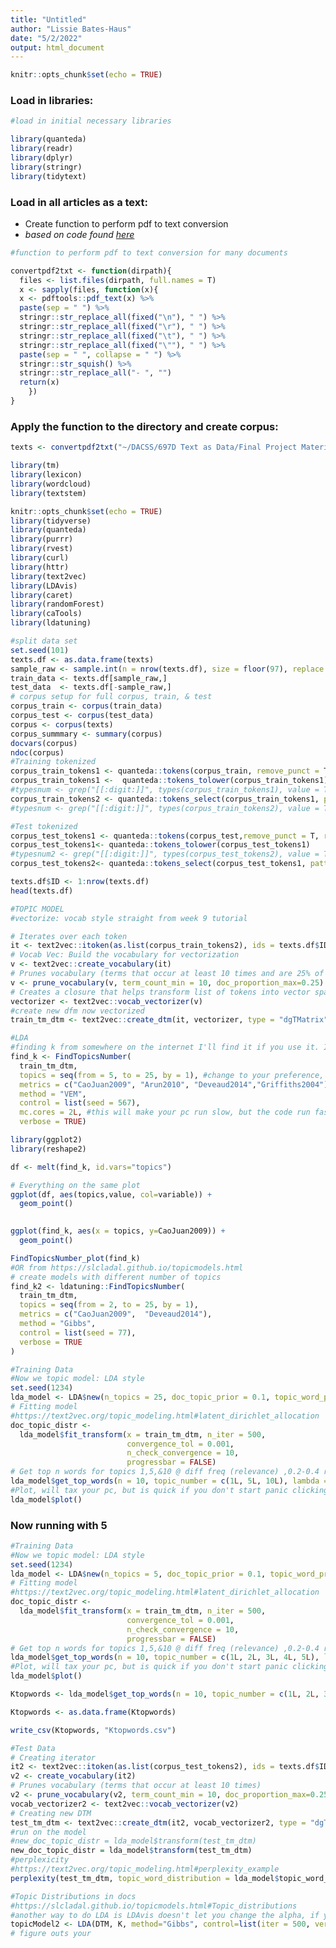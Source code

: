 ```yaml
---
title: "Untitled"
author: "Lissie Bates-Haus"
date: "5/2/2022"
output: html_document
---
```


```r
knitr::opts_chunk$set(echo = TRUE)
```

### Load in libraries:

```r
#load in initial necessary libraries

library(quanteda)
library(readr)
library(dplyr)
library(stringr)
library(tidytext)
```

### Load in all articles as a text:

  + Create function to perform pdf to text conversion
  + _based on code found [here](https://slcladal.github.io/convertpdf2txt.html)_ 

```r
#function to perform pdf to text conversion for many documents

convertpdf2txt <- function(dirpath){
  files <- list.files(dirpath, full.names = T)
  x <- sapply(files, function(x){
  x <- pdftools::pdf_text(x) %>%
  paste(sep = " ") %>%
  stringr::str_replace_all(fixed("\n"), " ") %>%
  stringr::str_replace_all(fixed("\r"), " ") %>%
  stringr::str_replace_all(fixed("\t"), " ") %>%
  stringr::str_replace_all(fixed("\""), " ") %>%
  paste(sep = " ", collapse = " ") %>%
  stringr::str_squish() %>%
  stringr::str_replace_all("- ", "") 
  return(x)
    })
}

```

### Apply the function to the directory and create corpus:

```r
texts <- convertpdf2txt("~/DACSS/697D Text as Data/Final Project Materials/Articles pdfs/All Articles")

```


```r
library(tm)
library(lexicon)
library(wordcloud)
library(textstem)
```


```r
knitr::opts_chunk$set(echo = TRUE)
library(tidyverse)
library(quanteda)
library(purrr)
library(rvest)
library(curl)
library(httr)
library(text2vec)
library(LDAvis)
library(caret)
library(randomForest)
library(caTools)
library(ldatuning)
```


```r

#split data set
set.seed(101) 
texts.df <- as.data.frame(texts)
sample_raw <- sample.int(n = nrow(texts.df), size = floor(97), replace = FALSE)
train_data <- texts.df[sample_raw,]
test_data  <- texts.df[-sample_raw,]
# corpus setup for full corpus, train, & test
corpus_train <- corpus(train_data)
corpus_test <- corpus(test_data)
corpus <- corpus(texts)
corpus_summmary <- summary(corpus)
docvars(corpus)
ndoc(corpus)
#Training tokenized
corpus_train_tokens1 <- quanteda::tokens(corpus_train, remove_punct = T, remove_numbers = T, remove_symbols = T, remove_separators = T, remove_url = T)
corpus_train_tokens1 <-  quanteda::tokens_tolower(corpus_train_tokens1)
#typesnum <- grep("[[:digit:]]", types(corpus_train_tokens1), value = TRUE)
corpus_train_tokens2 <- quanteda::tokens_select(corpus_train_tokens1, pattern = stopwords("en"), selection = "remove")
#typesnum <- grep("[[:digit:]]", types(corpus_train_tokens2), value = TRUE)

#Test tokenized
corpus_test_tokens1 <- quanteda::tokens(corpus_test,remove_punct = T, remove_numbers = T, remove_symbols = T, remove_separators = T, remove_url = T) 
corpus_test_tokens1<- quanteda::tokens_tolower(corpus_test_tokens1) 
#typesnum2 <- grep("[[:digit:]]", types(corpus_test_tokens2), value = TRUE)
corpus_test_tokens2<- quanteda::tokens_select(corpus_test_tokens1, pattern = stopwords("en"), selection = "remove")
```

```r
texts.df$ID <- 1:nrow(texts.df)
head(texts.df)
```



```r
#TOPIC MODEL
#vectorize: vocab style straight from week 9 tutorial

# Iterates over each token
it <- text2vec::itoken(as.list(corpus_train_tokens2), ids = texts.df$ID, progressbar = FALSE) #* train/test not corpus
# Vocab Vec: Build the vocabulary for vectorization
v <- text2vec::create_vocabulary(it)
# Prunes vocabulary (terms that occur at least 10 times and are 25% of doc)
v <- prune_vocabulary(v, term_count_min = 10, doc_proportion_max=0.25)
# Creates a closure that helps transform list of tokens into vector space
vectorizer <- text2vec::vocab_vectorizer(v)
#create new dfm now vectorized
train_tm_dtm <- text2vec::create_dtm(it, vectorizer, type = "dgTMatrix")
```

```r
#LDA
#finding k from somewhere on the internet I'll find it if you use it. I added Griffiths2004.
find_k <- FindTopicsNumber(
  train_tm_dtm,
  topics = seq(from = 5, to = 25, by = 1), #change to your preference, less numbers. less time running
  metrics = c("CaoJuan2009", "Arun2010", "Deveaud2014","Griffiths2004"),
  method = "VEM",
  control = list(seed = 567),
  mc.cores = 2L, #this will make your pc run slow, but the code run faster. Took me about 2-3 hours.
  verbose = TRUE)
```

```r

library(ggplot2)
library(reshape2)

df <- melt(find_k, id.vars="topics")

# Everything on the same plot
ggplot(df, aes(topics,value, col=variable)) + 
  geom_point() 
 
```

```r

ggplot(find_k, aes(x = topics, y=CaoJuan2009)) + 
  geom_point() 

```


```r
FindTopicsNumber_plot(find_k)
#OR from https://slcladal.github.io/topicmodels.html
# create models with different number of topics
find_k2 <- ldatuning::FindTopicsNumber(
  train_tm_dtm,
  topics = seq(from = 2, to = 25, by = 1),
  metrics = c("CaoJuan2009",  "Deveaud2014"),
  method = "Gibbs",
  control = list(seed = 77),
  verbose = TRUE
)
```


```r
#Training Data 
#Now we topic model: LDA style
set.seed(1234)
lda_model <- LDA$new(n_topics = 25, doc_topic_prior = 0.1, topic_word_prior = 0.001)
# Fitting model
#https://text2vec.org/topic_modeling.html#latent_dirichlet_allocation
doc_topic_distr <- 
  lda_model$fit_transform(x = train_tm_dtm, n_iter = 500, 
                          convergence_tol = 0.001, 
                          n_check_convergence = 10, 
                          progressbar = FALSE)
# Get top n words for topics 1,5,&10 @ diff freq (relevance) ,0.2-0.4 recommended
lda_model$get_top_words(n = 10, topic_number = c(1L, 5L, 10L), lambda = 0.2)
#Plot, will tax your pc, but is quick if you don't start panic clicking
lda_model$plot()
```

### Now running with 5

```r
#Training Data 
#Now we topic model: LDA style
set.seed(1234)
lda_model <- LDA$new(n_topics = 5, doc_topic_prior = 0.1, topic_word_prior = 0.001)
# Fitting model
#https://text2vec.org/topic_modeling.html#latent_dirichlet_allocation
doc_topic_distr <- 
  lda_model$fit_transform(x = train_tm_dtm, n_iter = 500, 
                          convergence_tol = 0.001, 
                          n_check_convergence = 10, 
                          progressbar = FALSE)
# Get top n words for topics 1,5,&10 @ diff freq (relevance) ,0.2-0.4 recommended
lda_model$get_top_words(n = 10, topic_number = c(1L, 2L, 3L, 4L, 5L), lambda = 0.2)
#Plot, will tax your pc, but is quick if you don't start panic clicking
lda_model$plot()

Ktopwords <- lda_model$get_top_words(n = 10, topic_number = c(1L, 2L, 3L, 4L, 5L), lambda = 0.2)

Ktopwords <- as.data.frame(Ktopwords)

write_csv(Ktopwords, "Ktopwords.csv")
```


```r
#Test Data
# Creating iterator
it2 <- text2vec::itoken(as.list(corpus_test_tokens2), ids = texts.df$ID, progressbar = FALSE) #* train/test not corpus
v2 <- create_vocabulary(it2)
# Prunes vocabulary (terms that occur at least 10 times)
v2 <- prune_vocabulary(v2, term_count_min = 10, doc_proportion_max=0.25)
vocab_vectorizer2 <- text2vec::vocab_vectorizer(v2)
# Creating new DTM
test_tm_dtm <- text2vec::create_dtm(it2, vocab_vectorizer2, type = "dgTMatrix")
#run on the model 
#new_doc_topic_distr = lda_model$transform(test_tm_dtm)
new_doc_topic_distr = lda_model$transform(test_tm_dtm)
#perplexicity
#https://text2vec.org/topic_modeling.html#perplexity_example
perplexity(test_tm_dtm, topic_word_distribution = lda_model$topic_word_distribution, doc_topic_distribution = new_doc_topic_distr)

#Topic Distributions in docs
#https://slcladal.github.io/topicmodels.html#Topic_distributions
#another way to do LDA is LDAvis doesn't let you change the alpha, if you want to change the alpha
topicModel2 <- LDA(DTM, K, method="Gibbs", control=list(iter = 500, verbose = 25, alpha = 0.2))
# figure outs your 

```


